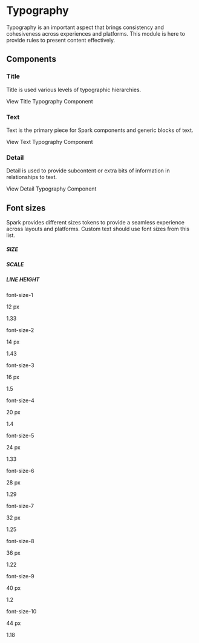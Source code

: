 
<Meta title="Design Tokens/Typography" />

# Typography

Typography is an important aspect that brings consistency and cohesiveness across experiences and platforms. This module is here to provide rules to present content effectively.

<Spacer/>

## Components

### Title

Title is used various levels of typographic hierarchies. 
<p><a>View Title Typography Component</a></p>
<Spacer/>

### Text

Text is the primary piece for Spark components and generic blocks of text.
<p><a>View Text Typography Component</a></p>
<Spacer/>

### Detail

Detail is used to provide subcontent or extra bits of information in relationships to text.
<p><a>View Detail Typography Component</a></p>
<Spacer/>

## Font sizes

Spark provides different sizes tokens to provide a seamless experience across layouts and platforms. Custom text should use font sizes from this list.

<SimpleGrid>
    <SubGrid>
        <h5 style={{ margin: '20px 0 8px' }}>SIZE</h5>
        <h5>SCALE</h5>
        <h5>LINE HEIGHT</h5>
    </SubGrid>
    <SubGrid>
        <p>font-size-1</p>
        <p>12 px</p>
        <p>1.33</p>
    </SubGrid>
    <SubGrid>
        <p>font-size-2</p>
        <p>14 px</p>
        <p>1.43</p>
    </SubGrid>
    <SubGrid>
        <p>font-size-3</p>
        <p>16 px</p>
        <p>1.5</p>
    </SubGrid>
    <SubGrid>
        <p>font-size-4</p>
        <p>20 px</p>
        <p>1.4</p>
    </SubGrid>
    <SubGrid>
        <p>font-size-5</p>
        <p>24 px</p>
        <p>1.33</p>
    </SubGrid>
    <SubGrid>
        <p>font-size-6</p>
        <p>28 px</p>
        <p>1.29</p>
    </SubGrid>
    <SubGrid>
        <p>font-size-7</p>
        <p>32 px</p>
        <p>1.25</p>
    </SubGrid>
    <SubGrid>
        <p>font-size-8</p>
        <p>36 px</p>
        <p>1.22</p>
    </SubGrid>
    <SubGrid>
        <p>font-size-9</p>
        <p>40 px</p>
        <p>1.2</p>
    </SubGrid>
    <SubGrid>
        <p>font-size-10</p>
        <p>44 px</p>
        <p>1.18</p>
    </SubGrid>
</SimpleGrid>
